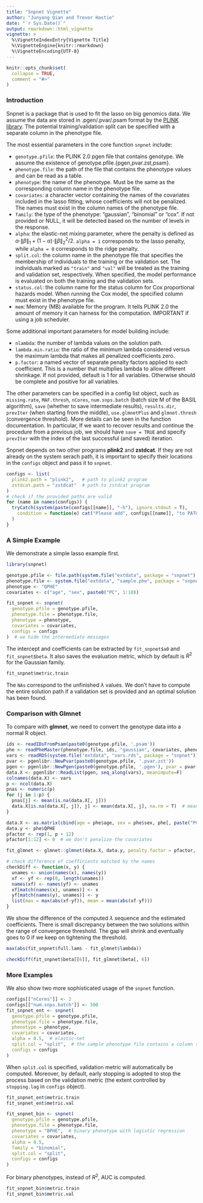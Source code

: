 ```yaml
---
title: "Snpnet Vignette"
author: "Junyang Qian and Trevor Hastie"
date: "`r Sys.Date()`"
output: rmarkdown::html_vignette
vignette: >
  %\VignetteIndexEntry{Vignette Title}
  %\VignetteEngine{knitr::rmarkdown}
  %\VignetteEncoding{UTF-8}
---
```


```r
knitr::opts_chunk$set(
  collapse = TRUE,
  comment = "#>"
)
```

### Introduction

Snpnet is a package that is used to fit the lasso on big genomics data. We assume the data are stored in .pgen/.pvar/.psam format by the [PLINK library](https://www.cog-genomics.org/plink/2.0/formats#pgen). The potential training/validation split can be specified with a separate column in the phenotype file.

The most essential parameters in the core function `snpnet` include:

- `genotype.pfile`: the PLINK 2.0 pgen file that contains genotype. We assume the existence of genotype.pfile.{pgen,pvar.zst,psam}.
- `phenotype.file`: the path of the file that contains the phenotype values and can be read as a table.
- `phenotype`: the name of the phenotype. Must be the same as the corresponding column name in the phenotype file.
- `covariates`: a character vector containing the names of the covariates included in the lasso fitting, whose coefficients will not be penalized. The names must exist in the column names of the phenotype file.
- `family`: the type of the phenotype: "gaussian", "binomial" or "cox". If not provided or NULL, it will be detected based on the number of levels in the response.
- `alpha`: the elastic-net mixing parameter, where the penalty is defined as $\alpha \cdot \|\beta\|_1 + (1-\alpha) \cdot \|\beta\|_2^2/2$. `alpha = 1` corresponds to the lasso penalty, while `alpha = 0` corresponds to the ridge penalty.
- `split.col`: the column name in the phenotype file that specifies the membership of individuals to the training or the validation set. The individuals marked as `"train"` and `"val"` will be treated as the training and validation set, respectively. When specified, the model performance is evaluated on both the training and the validation sets.
- `status.col`: the column name for the status column for Cox proportional hazards model. When running the Cox model, the specified column must exist in the phenotype file.
- `mem`: Memory (MB) available for the program. It tells PLINK 2.0 the amount of memory it can harness for the computation. IMPORTANT if using a job scheduler.

Some additional important parameters for model building include:

- `nlambda`: the number of lambda values on the solution path.
- `lambda.min.ratio`: the ratio of the minimum lambda considered versus the maximum lambda that makes all penalized coefficients zero.
- `p.factor`: a named vector of separate penalty factors applied to each coefficient. This is a number that multiplies lambda to allow different shrinkage. If not provided, default is 1 for all variables. Otherwise should be complete and positive for all variables.

The other parameters can be specified in a config list object, such as `missing.rate`, `MAF.thresh`, `nCores`, `num.snps.batch` (batch size M of the BASIL algorithm), `save` (whether to save intermediate results), `results.dir`, `prevIter` (when starting from the middle), `use.glmnetPlus` and `glmnet.thresh` (convergence threshold). More details can be seen in the function documentation. In particular, If we want to recover results and continue the procedure from a previous job, we should have `save = TRUE` and specify `prevIter` with the index of the last successful (and saved) iteration.

Snpnet depends on two other programs **plink2** and **zstdcat**. If they are not already on the system serach path, it is important to specify their locations in the `configs` object and pass it to `snpnet`.

```r
configs <- list(
  plink2.path = "plink2",   # path to plink2 program
  zstdcat.path = "zstdcat"  # path to zstdcat program
)
# check if the provided paths are valid
for (name in names(configs)) {
  tryCatch(system(paste(configs[[name]], "-h"), ignore.stdout = T),
    condition = function(e) cat("Please add", configs[[name]], "to PATH, or modify the path in the configs list.")
  )
}
```

### A Simple Example

We demonstrate a simple lasso example first.

```r
library(snpnet)
```

```r
genotype.pfile <- file.path(system.file("extdata", package = "snpnet"), "sample")
phenotype.file <- system.file("extdata", "sample.phe", package = "snpnet")
phenotype <- "QPHE"
covariates <- c("age", "sex", paste0("PC", 1:10))

fit_snpnet <- snpnet(  
  genotype.pfile = genotype.pfile,
  phenotype.file = phenotype.file,
  phenotype = phenotype,
  covariates = covariates,
  configs = configs
)  # we hide the intermediate messages
```

The intercept and coefficients can be extracted by `fit_snpnet$a0` and `fit_snpnet$beta`. It also saves the evaluation metric, which by default is $R^2$ for the Gaussian family.

```r
fit_snpnet$metric.train
```

The `NAs` correspond to the unfinished $\lambda$ values. We don't have to compute the entire solution path if a validation set is provided and an optimal solution has been found.

### Comparison with Glmnet

To compare with **glmnet**, we need to convert the genotype data into a normal R object.

```r
ids <- readIDsFromPsam(paste0(genotype.pfile, '.psam'))
phe <- readPheMaster(phenotype.file, ids, "gaussian", covariates, phenotype, NULL, NULL, configs)
vars <- readRDS(system.file("extdata", "vars.rds", package = "snpnet"))
pvar <- pgenlibr::NewPvar(paste0(genotype.pfile, '.pvar.zst'))
pgen <- pgenlibr::NewPgen(paste0(genotype.pfile, '.pgen'), pvar = pvar, sample_subset = NULL)
data.X <- pgenlibr::ReadList(pgen, seq_along(vars), meanimpute=F)
colnames(data.X) <- vars
p <- ncol(data.X)
pnas <- numeric(p)
for (j in 1:p) {
  pnas[j] <- mean(is.na(data.X[, j]))
  data.X[is.na(data.X[, j]), j] <- mean(data.X[, j], na.rm = T)  # mean imputation
}
```

```r
data.X <- as.matrix(cbind(age = phe$age, sex = phe$sex, phe[, paste("PC", 1:10, sep = "")], data.X))
data.y <- phe$QPHE
pfactor <- rep(1, p + 12)
pfactor[1:12] <- 0  # we don't penalize the covariates

fit_glmnet <- glmnet::glmnet(data.X, data.y, penalty.factor = pfactor, standardize = F)
```

```r
# check difference of coefficients matched by the names
checkDiff <- function(x, y) {
  unames <- union(names(x), names(y))
  xf <- yf <- rep(0, length(unames))
  names(xf) <- names(yf) <- unames
  xf[match(names(x), unames)] <- x
  yf[match(names(y), unames)] <- y
  list(max = max(abs(xf-yf)), mean = mean(abs(xf-yf)))
}
```

We show the difference of the computed $\lambda$ sequence and the estimated coefficients. There is small discrepancy between the two solutions within the range of convergence threshold. The gap will shrink and eventually goes to 0 if we keep on tightening the threshold.

```r
max(abs(fit_snpnet$full.lams - fit_glmnet$lambda))
```

```r
checkDiff(fit_snpnet$beta[[6]], fit_glmnet$beta[, 6])
```

### More Examples

We also show two more sophisticated usage of the `snpnet` function.
```r
configs[["nCores"]] <- 2
configs[["num.snps.batch"]] <- 500
fit_snpnet_ent <- snpnet(
  genotype.pfile = genotype.pfile,
  phenotype.file = phenotype.file,
  phenotype = phenotype,
  covariates = covariates,
  alpha = 0.5,  # elastic-net
  split.col = "split",  # the sample phenotype file contains a column specifying the training/validation subsets
  configs = configs
)
```

When `split.col` is specified, validation metric will automatically be computed. Moreover, by default, early stopping is adopted to stop the process based on the validation metric (the extent controlled by `stopping.lag` in `configs` object).

```r
fit_snpnet_ent$metric.train
fit_snpnet_ent$metric.val
```

```r
fit_snpnet_bin <- snpnet(
  genotype.pfile = genotype.pfile,
  phenotype.file = phenotype.file,
  phenotype = "BPHE",  # binary phenotype with logistic regression
  covariates = covariates,
  alpha = 0.5,
  family = "binomial",
  split.col = "split",
  configs = configs
)
```

For binary phenotypes, instead of $R^2$, AUC is computed.

```r
fit_snpnet_bin$metric.train
fit_snpnet_bin$metric.val
```

